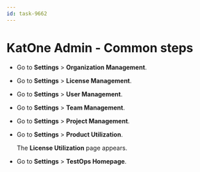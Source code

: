 ```yaml
---
id: task-9662
---
```


# KatOne Admin - Common steps

-   Go to **Settings** &gt; **Organization Management**.

-   Go to **Settings** &gt; **License Management**.

-   Go to **Settings** &gt; **User Management**.

-   Go to **Settings** &gt; **Team Management**.

-   Go to **Settings** &gt; **Project Management**.

-   Go to **Settings** &gt; **Product Utilization**.

    The **License Utilization** page appears.

-   Go to **Settings** &gt; **TestOps Homepage**.


